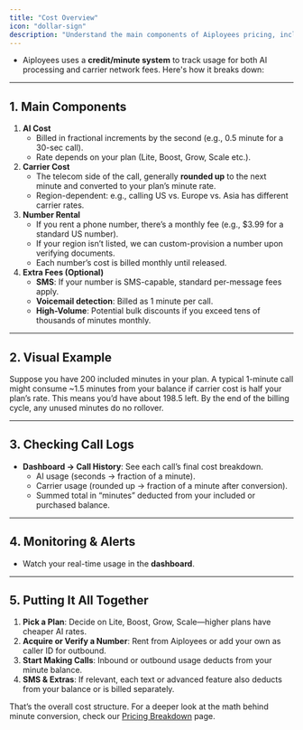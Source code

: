 ```yaml
---
title: "Cost Overview"
icon: "dollar-sign"
description: "Understand the main components of Aiployees pricing, including call minutes, number rentals, and optional fees"
---
```


- Aiployees uses a **credit/minute system** to track usage for both AI processing and carrier network fees. Here's how it breaks down:

---

## 1. Main Components

1. **AI Cost**
   - Billed in fractional increments by the second (e.g., 0.5 minute for a 30-sec call).
   - Rate depends on your plan (Lite, Boost, Grow, Scale etc.).
2. **Carrier Cost**
   - The telecom side of the call, generally **rounded up** to the next minute and converted to your plan’s minute rate.
   - Region-dependent: e.g., calling US vs. Europe vs. Asia has different carrier rates.
3. **Number Rental**
   - If you rent a phone number, there’s a monthly fee (e.g., $3.99 for a standard US number).
   - If your region isn’t listed, we can custom-provision a number upon verifying documents.
   - Each number’s cost is billed monthly until released.
4. **Extra Fees (Optional)**
   - **SMS**: If your number is SMS-capable, standard per-message fees apply.
   - **Voicemail detection**: Billed as 1 minute per call.
   - **High-Volume**: Potential bulk discounts if you exceed tens of thousands of minutes monthly.

---

## 2. Visual Example

Suppose you have 200 included minutes in your plan. A typical 1-minute call might consume ~1.5 minutes from your balance if carrier cost is half your plan’s rate. This means you’d have about 198.5 left. By the end of the billing cycle, any unused minutes do no rollover.

---

## 3. Checking Call Logs

- **Dashboard → Call History**: See each call’s final cost breakdown.
  - AI usage (seconds → fraction of a minute).
  - Carrier usage (rounded up → fraction of a minute after conversion).
  - Summed total in “minutes” deducted from your included or purchased balance.

---

## 4. Monitoring & Alerts

- Watch your real-time usage in the **dashboard**.

---

## 5. Putting It All Together

1. **Pick a Plan**: Decide on Lite, Boost, Grow, Scale—higher plans have cheaper AI rates.
2. **Acquire or Verify a Number**: Rent from Aiployees or add your own as caller ID for outbound.
3. **Start Making Calls**: Inbound or outbound usage deducts from your minute balance.
4. **SMS & Extras**: If relevant, each text or advanced feature also deducts from your balance or is billed separately.

That’s the overall cost structure. For a deeper look at the math behind minute conversion, check our [Pricing Breakdown](/pricing/usage-based) page.